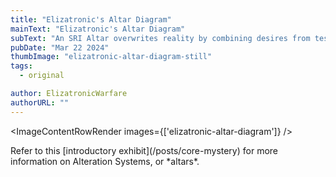 ```yaml
---
title: "Elizatronic's Altar Diagram"
mainText: "Elizatronic's Altar Diagram"
subText: "An SRI Altar overwrites reality by combining desires from test subjects known as dreamers with a model of reality generated by a deceiver system, then feeding it to a consciousness more powerful than the combined entirety of humankind."
pubDate: "Mar 22 2024"
thumbImage: "elizatronic-altar-diagram-still"
tags:
  - original

author: ElizatronicWarfare
authorURL: ""
---
```



<ImageContentRowRender 
  images={['elizatronic-altar-diagram']}
/>

<QuoteRow author={AuthorUniserve} >
Refer to this [introductory exhibit](/posts/core-mystery) for more information on Alteration Systems, or *altars*.
</QuoteRow>